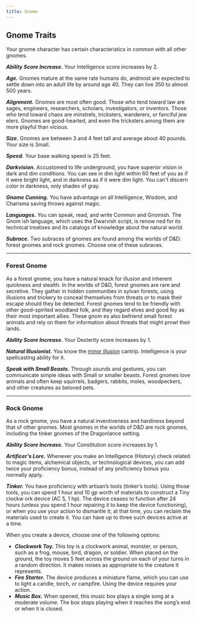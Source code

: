 ```yaml
---
title: Gnome
---
```


## Gnome Traits

Your gnome character has certain characteristics in common with all other gnomes.

**_Ability Score Increase._** Your Intelligence score increases by 2.

**_Age._** Gnomes mature at the same rate humans do, andmost are expected to settle down into an adult life by around age 40. They can live 350 to almost 500 years.

**_Alignment._** Gnomes are most often good. Those who tend toward law are sages, engineers, researchers, scholars, investigators, or inventors. Those who tend toward chaos are minstrels, tricksters, wanderers, or fanciful jew elers. Gnomes are good-hearted, and even the tricksters among them are more playful than vicious.

**_Size._** Gnomes are between 3 and 4 feet tall and average about 40 pounds. Your size is Small.

**_Speed._** Your base walking speed is 25 feet.

**_Darkvision._** Accustomed to life underground, you have superior vision in dark and dim conditions. You can see in dim light within 60 feet of you as if it were bright light, and in darkness as if it were dim light. You can't discern color in darkness, only shades of gray.

**_Gnome Cunning._** You have advantage on all Intelligence, Wisdom, and Charisma saving throws against magic.

**_Languages._** You can speak, read, and write Common and Gnomish. The Gnom ish language, which uses the Dwarvish script, is renow ned for its technical treatises and its catalogs of knowledge about the natural world.

**_Subrace._** Two subraces of gnomes are found among the worlds of D&D: forest gnomes and rock gnomes. Choose one of these subraces.

---

### Forest Gnome

As a forest gnome, you have a natural knack for illusion and inherent quickness and stealth. In the worlds of D&D, forest gnomes are rare and secretive. They gather in hidden communities in sylvan forests, using illusions and trickery to conceal themselves from threats or to mask their escape should they be detected. Forest gnomes tend to be friendly with other good-spirited woodland folk, and they regard elves and good fey as their most important allies. These gnom es also befriend small forest animals and rely on them for information about threats that might prowl their lands.

**_Ability Score Increase._** Your Dexterity score increases by 1.

**_Natural Illusionist._** You know the [minor illusion](_/kompendium/dnd5/spells?name=minor+illusion) cantrip. Intelligence is your spellcasting ability for it.

**_Speak with Small Beasts._** Through sounds and gestures, you can communicate simple ideas with Small or smaller beasts. Forest gnomes love animals and often keep squirrels, badgers, rabbits, moles, woodpeckers, and other creatures as beloved pets.

---

### Rock Gnome

As a rock gnome, you have a natural inventiveness and hardiness beyond that of other gnomes. Most gnomes in the worlds of D&D are rock gnomes, including the tinker gnomes of the Dragonlance setting.

**_Ability Score Increase._** Your Constitution score increases by 1.

**_Artificer’s Lore._** Whenever you make an Intelligence (History) check related to magic items, alchemical objects, or technological devices, you can add twice your proficiency bonus, instead of any proficiency bonus you normally apply.

**_Tinker._** You have proficiency with artisan’s tools (tinker’s tools). Using those tools, you can spend 1 hour and 10 gp worth of materials to construct a Tiny clockw ork device (AC 5, 1 hp). The device ceases to function after 24 hours (unless you spend 1 hour repairing it to keep the device functioning), or when you use your action to dismantle it; at that time, you can reclaim the materials used to create it. You can have up to three such devices active at a time.

When you create a device, choose one of the following options:

- **_Clockwork Toy._** This toy is a clockwork animal, monster, or person, such as a frog, mouse, bird, dragon, or soldier. When placed on the ground, the toy moves 5 feet across the ground on each of your turns in a random direction. It makes noises as appropriate to the creature it represents.
- **_Fire Starter._** The device produces a miniature flame, which you can use to light a candle, torch, or campfire. Using the device requires your action.
- **_Music Box._** When opened, this music box plays a single song at a moderate volume. The box stops playing when it reaches the song’s end or when it is closed.
